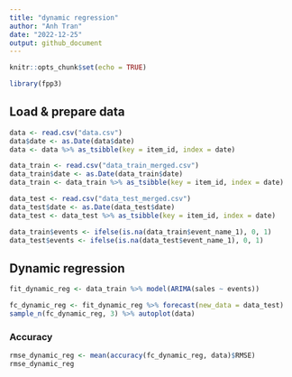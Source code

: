 ```yaml
---
title: "dynamic regression"
author: "Anh Tran"
date: "2022-12-25"
output: github_document
---
```


```r
knitr::opts_chunk$set(echo = TRUE)

library(fpp3)
```

## Load & prepare data
```r
data <- read.csv("data.csv")
data$date <- as.Date(data$date)
data <- data %>% as_tsibble(key = item_id, index = date)

data_train <- read.csv("data_train_merged.csv")
data_train$date <- as.Date(data_train$date)
data_train <- data_train %>% as_tsibble(key = item_id, index = date)

data_test <- read.csv("data_test_merged.csv")
data_test$date <- as.Date(data_test$date)
data_test <- data_test %>% as_tsibble(key = item_id, index = date)

data_train$events <- ifelse(is.na(data_train$event_name_1), 0, 1)
data_test$events <- ifelse(is.na(data_test$event_name_1), 0, 1)
```

## Dynamic regression

```r
fit_dynamic_reg <- data_train %>% model(ARIMA(sales ~ events))
```

```r
fc_dynamic_reg <- fit_dynamic_reg %>% forecast(new_data = data_test)
sample_n(fc_dynamic_reg, 3) %>% autoplot(data)
```

### Accuracy
```r
rmse_dynamic_reg <- mean(accuracy(fc_dynamic_reg, data)$RMSE)
rmse_dynamic_reg
```

